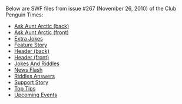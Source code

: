 Below are SWF files from issue #267 (November 26, 2010) of the Club Penguin Times:

*[[Media:News267AskAuntArcticBack.swf|Ask Aunt Arctic (back)]]
*[[Media:News267AskAuntArcticFront.swf|Ask Aunt Arctic (front)]]
*[[Media:News267ExtraJokes.swf|Extra Jokes]]
*[[Media:News267FeatureStory.swf|Feature Story]]
*[[Media:News267HeaderBack.swf|Header (back)]]
*[[Media:News267HeaderFront.swf|Header (front)]]
*[[Media:News267JokesAndRiddles.swf|Jokes And Riddles]]
*[[Media:News267NewsFlash.swf|News Flash]]
*[[Media:News267RiddlesAnswers.swf|Riddles Answers]]
*[[Media:News267SupportStory.swf|Support Story]]
*[[Media:News267TopTips.swf|Top Tips]]
*[[Media:News267UpcomingEvents.swf|Upcoming Events]]